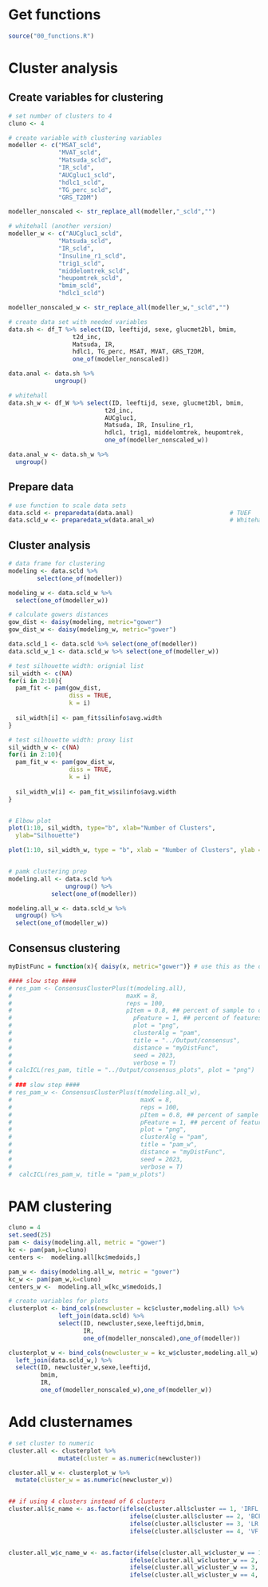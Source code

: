 # Get functions
```{r}
source("00_functions.R")
```

# Cluster analysis
## Create variables for clustering
```{r cluster preparation}
# set number of clusters to 4
cluno <- 4

# create variable with clustering variables
modeller <- c("MSAT_scld",
              "MVAT_scld",
              "Matsuda_scld",
              "IR_scld",
              "AUCgluc1_scld",
              "hdlc1_scld",
              "TG_perc_scld",
              "GRS_T2DM")

modeller_nonscaled <- str_replace_all(modeller,"_scld","")

# whitehall (another version)
modeller_w <- c("AUCgluc1_scld",
              "Matsuda_scld",
              "IR_scld",
              "Insuline_r1_scld",
              "trig1_scld",
              "middelomtrek_scld",
              "heupomtrek_scld",
              "bmim_scld",
              "hdlc1_scld")

modeller_nonscaled_w <- str_replace_all(modeller_w,"_scld","")

# create data set with needed variables
data.sh <- df_T %>% select(ID, leeftijd, sexe, glucmet2bl, bmim,       
                  t2d_inc,                                                  
                  Matsuda, IR,                                        
                  hdlc1, TG_perc, MSAT, MVAT, GRS_T2DM,
                  one_of(modeller_nonscaled))

data.anal <- data.sh %>% 
             ungroup() 

# whitehall
data.sh_w <- df_W %>% select(ID, leeftijd, sexe, glucmet2bl, bmim,       
                           t2d_inc, 
                           AUCgluc1, 
                           Matsuda, IR, Insuline_r1,                                     
                           hdlc1, trig1, middelomtrek, heupomtrek, 
                           one_of(modeller_nonscaled_w))

data.anal_w <- data.sh_w %>% 
  ungroup() 


```

## Prepare data
```{r scaling}

# use function to scale data sets
data.scld <- preparedata(data.anal)                           # TUEF
data.scld_w <- preparedata_w(data.anal_w)                     # Whitehall

```

## Cluster analysis
```{r cluster_analysis}
# data frame for clustering
modeling <- data.scld %>% 
        select(one_of(modeller)) 

modeling_w <- data.scld_w %>% 
  select(one_of(modeller_w)) 

# calculate gowers distances
gow_dist <- daisy(modeling, metric="gower")
gow_dist_w <- daisy(modeling_w, metric="gower")

data.scld_1 <- data.scld %>% select(one_of(modeller))
data.scld_w_1 <- data.scld_w %>% select(one_of(modeller_w))

# test silhouette width: orignial list
sil_width <- c(NA)
for(i in 2:10){
  pam_fit <- pam(gow_dist,
                 diss = TRUE,
                 k = i)
  
  sil_width[i] <- pam_fit$silinfo$avg.width
}

# test silhouette width: proxy list
sil_width_w <- c(NA)
for(i in 2:10){
  pam_fit_w <- pam(gow_dist_w,
                 diss = TRUE,
                 k = i)
  
  sil_width_w[i] <- pam_fit_w$silinfo$avg.width
}


# Elbow plot
plot(1:10, sil_width, type="b", xlab="Number of Clusters",
  ylab="Silhouette")

plot(1:10, sil_width_w, type = "b", xlab = "Number of Clusters", ylab = "Silhouette")


# pamk clustering prep
modeling.all <- data.scld %>% 
                ungroup() %>% 
            select(one_of(modeller)) 

modeling.all_w <- data.scld_w %>% 
  ungroup() %>% 
  select(one_of(modeller_w)) 

```


## Consensus clustering

```{r concensus_clustering}
myDistFunc = function(x){ daisy(x, metric="gower")} # use this as the distance matrix

#### slow step ####
# res_pam <- ConsensusClusterPlus(t(modeling.all),
#                                maxK = 8,
#                                reps = 100,
#                                pItem = 0.8, ## percent of sample to consider for clustering
#                                  pFeature = 1, ## percent of features to consider
#                                  plot = "png",
#                                  clusterAlg = "pam",
#                                  title = "../Output/consensus",
#                                  distance = "myDistFunc",
#                                  seed = 2023,
#                                  verbose = T)   
# calcICL(res_pam, title = "../Output/consensus_plots", plot = "png")
# 
# ### slow step ####
# res_pam_w <- ConsensusClusterPlus(t(modeling.all_w),
#                                    maxK = 8,
#                                    reps = 100,
#                                    pItem = 0.8, ## percent of sample to consider for clustering
#                                    pFeature = 1, ## percent of features to consider
#                                    plot = "png",
#                                    clusterAlg = "pam",
#                                    title = "pam_w",
#                                    distance = "myDistFunc",
#                                    seed = 2023,
#                                    verbose = T)    
#  calcICL(res_pam_w, title = "pam_w_plots")


```

# PAM clustering
```{r clustering}
cluno = 4
set.seed(25)
pam <- daisy(modeling.all, metric = "gower")
kc <- pam(pam,k=cluno)
centers <-  modeling.all[kc$medoids,]

pam_w <- daisy(modeling.all_w, metric = "gower")
kc_w <- pam(pam_w,k=cluno)
centers_w <-  modeling.all_w[kc_w$medoids,]

# create variables for plots
clusterplot <- bind_cols(newcluster = kc$cluster,modeling.all) %>% 
              left_join(data.scld) %>%
              select(ID, newcluster,sexe,leeftijd,bmim,
                     IR, 
                     one_of(modeller_nonscaled),one_of(modeller))

clusterplot_w <- bind_cols(newcluster_w = kc_w$cluster,modeling.all_w) %>% 
  left_join(data.scld_w,) %>%
  select(ID, newcluster_w,sexe,leeftijd,
         bmim,
         IR, 
         one_of(modeller_nonscaled_w),one_of(modeller_w))

```

# Add clusternames
```{r clusternames}
# set cluster to numeric
cluster.all <- clusterplot %>% 
              mutate(cluster = as.numeric(newcluster)) 

cluster.all_w <- clusterplot_w %>% 
  mutate(cluster_w = as.numeric(newcluster_w)) 


## if using 4 clusters instead of 6 clusters
cluster.all$c_name <- as.factor(ifelse(cluster.all$cluster == 1, 'IRFL', # insulin resistant 
                                  ifelse(cluster.all$cluster == 2, 'BCF', # Beta cell failure
                                  ifelse(cluster.all$cluster == 3, 'LR',  # low risk 
                                  ifelse(cluster.all$cluster == 4, 'VF', NA))))) # VF: visceral fat


cluster.all_w$c_name_w <- as.factor(ifelse(cluster.all_w$cluster_w == 1, 'BCF',
                                  ifelse(cluster.all_w$cluster_w == 2, 'IRFL',
                                  ifelse(cluster.all_w$cluster_w == 3, 'VF', 
                                  ifelse(cluster.all_w$cluster_w == 4, 'LR',NA)))))

```


